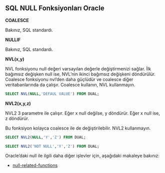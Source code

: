 ## SQL NULL Fonksiyonları Oracle

**COALESCE**

Bakınız, SQL standardı. 

**NULLIF**

Bakınız, SQL standardı. 


**NVL(x,y)**

NVL fonksiyonu null değeri varsayılan değerle değiştirmenizi sağlar.
İlk bağımsız değişken null ise, NVL'nin ikinci bağımsız değişkeni döndürülür.
Coalesce fonksiyonu nvl'den daha güçlüdür ve coalesce diğer veritabanlarında da çalışır.
Coalesce kullanın, NVL kullanmayın.



```sql
SELECT NVL(NULL,'DEFAUL VALUE') FROM DUAL;
```

**NVL2(x,y,z)**

NVL2 3 parametre ile çalışır.
Eğer x null değilse, y döndürür.
Eğer x null ise, z döndürür.

Bu fonksiyon kolayca coalesce ile de değiştirilebilir.
NVL2 kullanmayın.


```sql
SELECT NVL2(NULL,'Y','Z') FROM DUAL;
```

```sql
SELECT NVL2('NOT NULL','Y','Z') FROM DUAL;
```

Oracle'daki null ile ilgili daha diğer işlevler için, aşağıdaki makaleye bakınız:

- [null-related-functions](https://oracle-base.com/articles/misc/null-related-functions)



